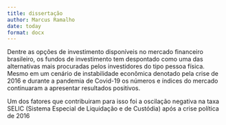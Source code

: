 ```yaml
---
title: dissertação
author: Marcus Ramalho
date: today
format: docx
---
```


Dentre as opções de investimento disponíveis no mercado financeiro brasileiro, os fundos de investimento tem despontado como uma das alternativas mais procuradas pelos investidores do tipo pessoa física. Mesmo em um cenário de instabilidade econômica denotado pela crise de 2016 e durante a pandemia de Covid-19 os números e índices do mercado continuaram a apresentar resultados positivos.

Um dos fatores que contribuiram para isso foi a oscilação negativa na taxa SELIC (Sistema Especial de Liquidação e de Custódia) após a crise política de 2016